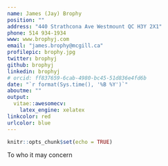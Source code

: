 ```yaml
---
name: James (Jay) Brophy
position: ""
address: "440 Strathcona Ave Westmount QC H3Y 2X1"
phone: 514 934-1934
www: www.brophyj.com
email: "james.brophy@mcgill.ca"
profilepic: brophy.jpg
twitter: brophyj
github: brophyj
linkedin: brophyj
# orcid: ff837659-6cab-4980-bc45-51d836e4fd6b
date: "`r format(Sys.time(), '%B %Y')`"
aboutme: ""
output: 
  vitae::awesomecv:
    latex_engine: xelatex
linkcolor: red
urlcolor: blue
---
```


```r
knitr::opts_chunk$set(echo = TRUE)
```

To who it may concern
